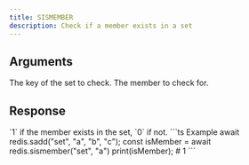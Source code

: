 ```yaml
---
title: SISMEMBER
description: Check if a member exists in a set
---
```


## Arguments

<ParamField body="key" type="string" required>
  The key of the set to check.
</ParamField>

<ParamField body="member" type="TMember">
  The member to check for.
</ParamField>


## Response

<ResponseField type="0 | 1" required>
  `1` if the member exists in the set, `0` if not.
</ResponseField>

<RequestExample>
```ts Example 
await redis.sadd("set", "a", "b", "c"); 
const isMember =  await redis.sismember("set", "a")
print(isMember); # 1
```

</RequestExample>
